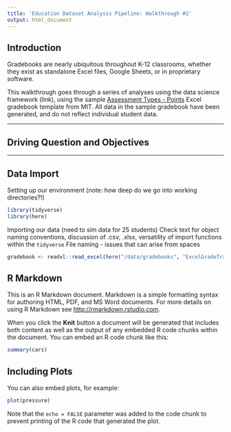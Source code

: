 ```yaml
---
title: 'Education Dataset Analysis Pipeline: Walkthrough #2'
output: html_document
---
```

## Introduction
Gradebooks are nearly ubiquitous throughout K-12 classrooms, whether they exist as standalone Excel files, Google Sheets, or in proprietary software. 

This walkthrough goes through a series of analyses using the data science framework (link), using the sample [Assessment Types - Points](http://web.mit.edu/jabbott/www/excelgradetracker.html) Excel gradebook template from MIT. All data in the sample gradebook have been generated, and do not reflect individual student data.

*** 

## Driving Question and Objectives

***

## Data Import
Setting up our environment (note: how deep do we go into working directories?!)
```r
library(tidyverse)
library(here)
```

Importing our data (need to sim data for 25 students)
Check text for object naming conventions, discussion of .csv, .xlsx, versatility of import functions within the `tidyverse`
File naming - issues that can arise from spaces
```r
gradebook <- readxl::read_excel(here("/data/gradebooks", "ExcelGradeTrackerAssessmentTypePoints_SIMDATA_01.xlsx"))
```

## R Markdown

This is an R Markdown document. Markdown is a simple formatting syntax for authoring HTML, PDF, and MS Word documents. For more details on using R Markdown see <http://rmarkdown.rstudio.com>.

When you click the **Knit** button a document will be generated that includes both content as well as the output of any embedded R code chunks within the document. You can embed an R code chunk like this:

```r
summary(cars)
```

## Including Plots

You can also embed plots, for example:

```r
plot(pressure)
```

Note that the `echo = FALSE` parameter was added to the code chunk to prevent printing of the R code that generated the plot.
